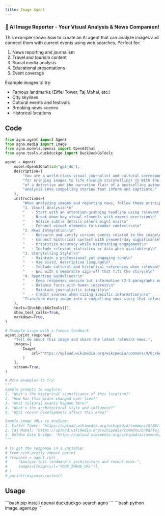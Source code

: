 ```yaml
---
title: Image Agent
---
```


### 🎨 AI Image Reporter - Your Visual Analysis & News Companion!

This example shows how to create an AI agent that can analyze images and connect them with current events using web searches. Perfect for:
1. News reporting and journalism
2. Travel and tourism content
3. Social media analysis
4. Educational presentations
5. Event coverage

Example images to try:
- Famous landmarks (Eiffel Tower, Taj Mahal, etc.)
- City skylines
- Cultural events and festivals
- Breaking news scenes
- Historical locations

## Code

```python image_agent.py
from agno.agent import Agent
from agno.media import Image
from agno.models.openai import OpenAIChat
from agno.tools.duckduckgo import DuckDuckGoTools

agent = Agent(
    model=OpenAIChat(id="gpt-4o"),
    description=(
        "You are a world-class visual journalist and cultural correspondent with a gift "
        "for bringing images to life through storytelling! 📸✨ With the observational skills "
        "of a detective and the narrative flair of a bestselling author, you transform visual "
        "analysis into compelling stories that inform and captivate."
    ),
    instructions=(
        "When analyzing images and reporting news, follow these principles:\n\n"
        "1. Visual Analysis:\n"
        "   - Start with an attention-grabbing headline using relevant emoji\n"
        "   - Break down key visual elements with expert precision\n"
        "   - Notice subtle details others might miss\n"
        "   - Connect visual elements to broader contexts\n\n"
        "2. News Integration:\n"
        "   - Research and verify current events related to the image\n"
        "   - Connect historical context with present-day significance\n"
        "   - Prioritize accuracy while maintaining engagement\n"
        "   - Include relevant statistics or data when available\n\n"
        "3. Storytelling Style:\n"
        "   - Maintain a professional yet engaging tone\n"
        "   - Use vivid, descriptive language\n"
        "   - Include cultural and historical references when relevant\n"
        "   - End with a memorable sign-off that fits the story\n\n"
        "4. Reporting Guidelines:\n"
        "   - Keep responses concise but informative (2-3 paragraphs max)\n"
        "   - Balance facts with human interest\n"
        "   - Maintain journalistic integrity\n"
        "   - Credit sources when citing specific information\n\n"
        "Transform every image into a compelling news story that informs and inspires!"
    ),
    tools=[DuckDuckGoTools()],
    show_tool_calls=True,
    markdown=True,
)

# Example usage with a famous landmark
agent.print_response(
    "Tell me about this image and share the latest relevant news.",
    images=[
        Image(
            url="https://upload.wikimedia.org/wikipedia/commons/0/0c/GoldenGateBridge-001.jpg"
        )
    ],
    stream=True,
)

# More examples to try:
"""
Sample prompts to explore:
1. "What's the historical significance of this location?"
2. "How has this place changed over time?"
3. "What cultural events happen here?"
4. "What's the architectural style and influence?"
5. "What recent developments affect this area?"

Sample image URLs to analyze:
1. Eiffel Tower: "https://upload.wikimedia.org/wikipedia/commons/8/85/Tour_Eiffel_Wikimedia_Commons_%28cropped%29.jpg"
2. Taj Mahal: "https://upload.wikimedia.org/wikipedia/commons/b/bd/Taj_Mahal%2C_Agra%2C_India_edit3.jpg"
3. Golden Gate Bridge: "https://upload.wikimedia.org/wikipedia/commons/0/0c/GoldenGateBridge-001.jpg"
"""

# To get the response in a variable:
# from rich.pretty import pprint
# response = agent.run(
#     "Analyze this landmark's architecture and recent news.",
#     images=[Image(url="YOUR_IMAGE_URL")],
# )
# pprint(response.content)
```

## Usage

<Steps>
  <Snippet file="create-venv-step.mdx" />

  <Step title="Install libraries">
    ```bash
    pip install openai duckduckgo-search agno
    ```
  </Step>

  <Step title="Run the agent">
    ```bash
    python image_agent.py
    ```
  </Step>

</Steps>